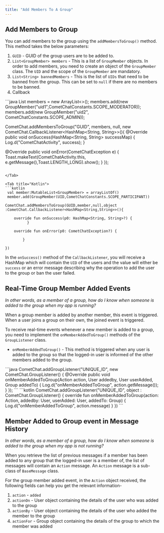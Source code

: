 ```yaml
---
title: "Add Members To A Group"
---
```




## Add Members to Group

You can add members to the group using the `addMembersToGroup()` method. This method takes the below parameters:

1. `GUID` - GUID of the group users are to be added to.
2. `List<GroupMember> members` - This is a list of `GroupMember` objects. In order to add members, you need to create an object of the `GroupMember` class. The `UID` and the scope of the `GroupMember` are mandatory.
3. `List<String> bannedMembers` - This is the list of `UIDs` that need to be banned from the group. This can be set to `null` if there are no members to be banned.
4. Callback

<Tabs>
<Tab title="Java">
```java
List<GroupMember> members = new ArrayList<>();
members.add(new GroupMember("uid1",CometChatConstants.SCOPE_MODERATOR));
members.add(new GroupMember("uid2", CometChatConstants.SCOPE_ADMIN));

CometChat.addMembersToGroup("GUID", members, null, new CometChat.CallbackListener<HashMap<String, String>>(){
  @Override
    public void onSuccess(HashMap<String, String> successMap) {
    	Log.d("CometChatActivity", success);
  }

  @Override
    public void onError(CometChatException e) {
    	Toast.makeText(CometChatActivity.this,
                     e.getMessage(),Toast.LENGTH_LONG).show();
  }
});
```

</Tab>

<Tab title="Kotlin">
```kotlin
 val member:MutableList<GroupMember> = arrayListOf()     
 member.add(GroupMember(UID,CometChatConstants.SCOPE_PARTICIPANT))
     
CometChat.addMembersToGroup(GUID,member,null,object :CometChat.CallbackListener<HashMap<String,String>>(){

    override fun onSuccess(p0: HashMap<String, String>?) {
          }

    override fun onError(p0: CometChatException?) {
      
        }

})
```

</Tab>

</Tabs>

In the `onSuccess()` method of the `CallbackListener`, you will receive a HashMap which will contain the `UID` of the users and the value will either be `success` or an error message describing why the operation to add the user to the group or ban the user failed.

## Real-Time Group Member Added Events

*In other words, as a member of a group, how do I know when someone is added to the group when my app is running?*

<Note>

When a group member is added by another member, this event is triggered. When a user joins a group on their own, the joined event is triggered.

</Note>

To receive real-time events whenever a new member is added to a group, you need to implement the `onMemberAddedToGroup()` methods of the `GroupListener` class.

* `onMemberAddedToGroup()` - This method is triggered when any user is added to the group so that the logged-in user is informed of the other members added to the group.

<Tabs>
<Tab title="Java">
```java
 CometChat.addGroupListener("UNIQUE_ID", new CometChat.GroupListener() {
   @Override
     public void onMemberAddedToGroup(Action action, User addedby, User userAdded, Group addedTo) {
     Log.d("onMemberAddedToGroup", action.getMessage());
   }
 });
```

</Tab>

<Tab title="Kotlin">
```kotlin
 CometChat.addGroupListener("UNIQUE_ID", object : CometChat.GroupListener() {
           override fun onMemberAddedToGroup(action: Action, addedby: User, userAdded: User, addedTo: Group) {
                Log.d("onMemberAddedToGroup", action.message)
            }
        })
```

</Tab>

</Tabs>

## Member Added to Group event in Message History

*In other words, as a member of a group, how do I know when someone is added to the group when my app is not running?*

When you retrieve the list of previous messages if a member has been added to any group that the logged-in user is a member of, the list of messages will contain an `Action` message. An `Action` message is a sub-class of `BaseMessage` class.

For the group member added event, in the `Action` object received, the following fields can help you get the relevant information-

1. `action` - `added`
2. `actionOn` - User object containing the details of the user who was added to the group
3. `actionBy` - User object containing the details of the user who added the member to the group
4. `actionFor` - Group object containing the details of the group to which the member was added
